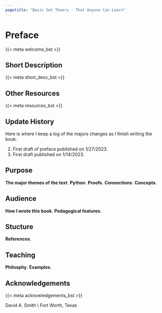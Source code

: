 ```yaml
---
pagetitle: "Basic Set Theory - That Anyone Can Learn"
---
```

# Preface {.unnumbered}

::: {.content-visible when-format="pdf"}
\pagenumbering{roman}
\pagestyle{preface} 
:::

::: {.content-visible when-format="html"}
{{< meta welcome_bst >}}
:::

::: {.content-visible when-format="html"}
## Short Description
{{< meta short_desc_bst >}}
:::

::: {.content-visible when-format="html"}
## Other Resources 
{{< meta resources_bst >}} 
:::

::: {.content-visible when-format="html"}
## Update History
Here is where I keep a log of the majors changes as I finish writing the book. 

2. First draft of preface published on 1/27/2023.
1. First draft published on 1/14/2023.
:::



::: {.content-hidden }
## Purpose {.unnumbered .unlisted }
**The major themes of the text**.
**Python**.
**Proofs**.
**Connections**.
**Concepts**.
:::

::: {.content-hidden }
## Audience {.unnumbered .unlisted }
**How I wrote this book**.
**Pedagogical features**.
:::

::: {.content-hidden }
## Stucture {.unnumbered .unlisted }
**References**.
:::

::: {.content-hidden }
## Teaching {.unnumbered .unlisted }
**Philosphy**.
**Examples**.
:::




## Acknowledgements {.unnumbered .unlisted }
{{< meta acknowledgements_bst >}} 

David A. Smith \\ Fort Worth, Texas


::: {.content-visible when-format="pdf"}
\setcounter{secnumdepth}{1}
\setcounter{tocdepth}{1}
\clearpage
\pagestyle{toc} 
\tableofcontents
\mainmatter 
\pagenumbering{arabic}
\pagestyle{fancy} 
:::
